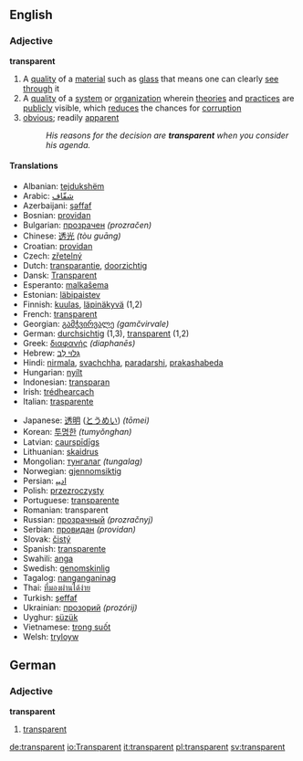 ==English==
===Adjective===
'''transparent'''
#A [[quality]] of a [[material]] such as [[glass]] that means one can clearly [[see]] [[through]] it
#A [[quality]] of a [[system]] or [[organization]] wherein [[theory|theories]] and [[practice]]s are [[public]]ly visible, which [[reduce]]s the chances for [[corruption]]
#[[obvious]]; readily [[apparent]]
#:''His reasons for the decision are '''transparent''' when you consider his agenda.''

====Translations====
{{top}}
<!--languages from A to I go here-->
*Albanian: [[tejdukshëm]]
*Arabic: [[شفّاف]]
*Azerbaijani: [[şəffaf]]
*Bosnian: [[providan]]
*Bulgarian: [[прозрачен]] ''(prozračen)''
*Chinese: [[透光]] ''(tòu guāng)''
*Croatian: [[providan]]
*Czech: [[zřetelný]]
*Dutch: [[transparantie]], [[doorzichtig]]
*Dansk: [[Transparent]]
*Esperanto: [[malkaŝema]]
*Estonian: [[läbipaistev]]
*Finnish: [[kuulas]], [[läpinäkyvä]] (1,2)
*French: [[transparent#French|transparent]]
*Georgian: [[გამჭვირვალე]] ''(gamčvirvale)''
*German: [[durchsichtig]] (1,3), [[transparent#German|transparent]] (1,2)
*Greek: [[διαφανής]] ''(diaphanēs)''
*Hebrew: [[גְּלוּי לֵב]]
*Hindi: [[nirmala]], [[svachchha]], [[paradarshi]], [[prakashabeda]]
*Hungarian: [[nyílt]]
*Indonesian: [[transparan]]
*Irish: [[trédhearcach]]
*Italian: [[trasparente]]
{{mid}}<!--languages from J to Z go here-->
*Japanese: [[透明]] ([[とうめい]]) ''(tōmei)''
*Korean: [[투명한]] ''(tumyŏnghan)''
*Latvian: [[caurspīdīgs]]
*Lithuanian: [[skaidrus]]
*Mongolian: [[тунгалаг]] ''(tungalag)''
*Norwegian: [[gjennomsiktig]]
*Persian: [[ﺍﺩﻴﭙ]]
*Polish: [[przezroczysty]]
*Portuguese: [[transparente]]
*Romanian: transparent
*Russian: [[прозрачный]] ''(prozračnyj)''
*Serbian: [[провидан]] ''(providan)''
*Slovak: [[čistý]]
*Spanish: [[transparente]]
*Swahili: [[anga]]
*Swedish: [[genomskinlig]]
*Tagalog: [[nanganganinag]]
*Thai: [[ที่มองผ่านได้ง่าย]]
*Turkish: [[şeffaf]]
*Ukrainian: [[прозорий]] ''(prozórij)''
*Uyghur: [[süzük]]
*Vietnamese: [[trong suốt]]
*Welsh: [[tryloyw]]
{{bottom}}

==German==
===Adjective===
'''transparent'''
#[[Transparent#English|transparent]]

[[de:transparent]]
[[io:Transparent]]
[[it:transparent]]
[[pl:transparent]]
[[sv:transparent]]